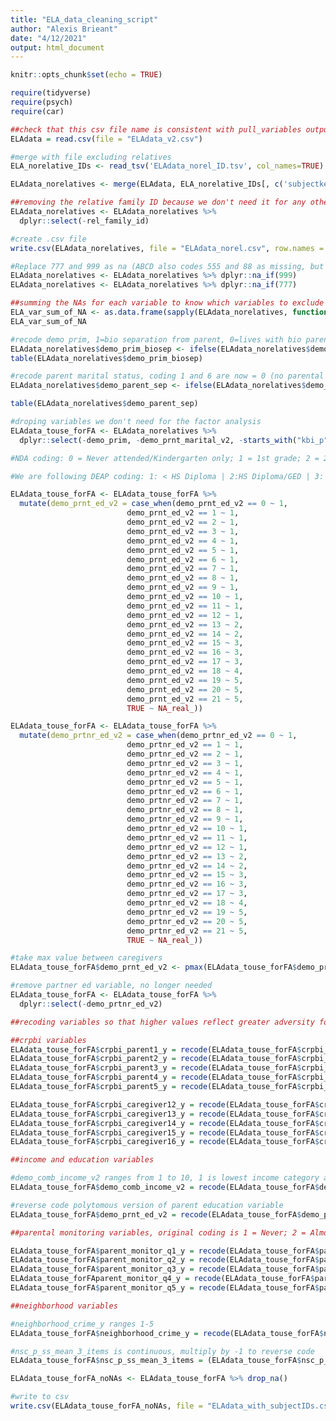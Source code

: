 ```yaml
---
title: "ELA_data_cleaning_script"
author: "Alexis Brieant"
date: "4/12/2021"
output: html_document
---
```


```r
knitr::opts_chunk$set(echo = TRUE)

require(tidyverse)
require(psych)
require(car)

```

```r
##check that this csv file name is consistent with pull_variables output
ELAdata = read.csv(file = "ELAdata_v2.csv")

```


```r
#merge with file excluding relatives
ELA_norelative_IDs <- read_tsv('ELAdata_norel_ID.tsv', col_names=TRUE)

ELAdata_norelatives <- merge(ELAdata, ELA_norelative_IDs[, c('subjectkey')], by = "subjectkey")

##removing the relative family ID because we don't need it for any other part of the script
ELAdata_norelatives <- ELAdata_norelatives %>%
  dplyr::select(-rel_family_id)

#create .csv file
write.csv(ELAdata_norelatives, file = "ELAdata_norel.csv", row.names = FALSE)

```

```r
#Replace 777 and 999 as na (ABCD also codes 555 and 88 as missing, but none of our variables have these values)
ELAdata_norelatives <- ELAdata_norelatives %>% dplyr::na_if(999)
ELAdata_norelatives <- ELAdata_norelatives %>% dplyr::na_if(777)

##summing the NAs for each variable to know which variables to exclude (variables excluded if #NAs > 50%)
ELA_var_sum_of_NA <- as.data.frame(sapply(ELAdata_norelatives, function(x) sum(is.na(x))))
ELA_var_sum_of_NA
```

```r
#recode demo prim, 1=bio separation from parent, 0=lives with bio parents
ELAdata_norelatives$demo_prim_biosep <- ifelse(ELAdata_norelatives$demo_prim >= 3,1,0)
table(ELAdata_norelatives$demo_prim_biosep)

#recode parent marital status, coding 1 and 6 are now = 0 (no parental separation) otherwise 1 (parental separation)s
ELAdata_norelatives$demo_parent_sep <- ifelse(ELAdata_norelatives$demo_prnt_marital_v2 == 1 | ELAdata_norelatives$demo_prnt_marital_v2 == 6, 0, 1)

table(ELAdata_norelatives$demo_parent_sep)

#droping variables we don't need for the factor analysis
ELAdata_touse_forFA <- ELAdata_norelatives %>%
  dplyr::select(-demo_prim, -demo_prnt_marital_v2, -starts_with("kbi_p"), -starts_with("live"))
```

```r
#NDA coding: 0 = Never attended/Kindergarten only; 1 = 1st grade; 2 = 2nd grade; 3 = 3rd grade; 4 = 4th grade; 5 = 5th grade; 6 = 6th grade; 7 = 7th grade; 8 = 8th grade; 9 = 9th grade; 10 = 10th grade; 11 = 11th grade; 12 = 12th grade; 13 = High school graduate; 14 = GED or equivalent; 15 = Some college; 16 = Associate degree: Occupational; 17 = Associate degree: Academic Program; 18 = Bachelor's degree (ex. BA); 19 = Master's degree (ex. MA); 20 = Professional School degree (ex. MD); 21 = Doctoral degree

#We are following DEAP coding: 1: < HS Diploma | 2:HS Diploma/GED | 3: some college | 4: Bachelor |5: Post Graduate Degree

ELAdata_touse_forFA <- ELAdata_touse_forFA %>%
  mutate(demo_prnt_ed_v2 = case_when(demo_prnt_ed_v2 == 0 ~ 1,
                          demo_prnt_ed_v2 == 1 ~ 1,
                          demo_prnt_ed_v2 == 2 ~ 1,
                          demo_prnt_ed_v2 == 3 ~ 1,
                          demo_prnt_ed_v2 == 4 ~ 1,
                          demo_prnt_ed_v2 == 5 ~ 1,
                          demo_prnt_ed_v2 == 6 ~ 1,
                          demo_prnt_ed_v2 == 7 ~ 1,
                          demo_prnt_ed_v2 == 8 ~ 1,
                          demo_prnt_ed_v2 == 9 ~ 1,
                          demo_prnt_ed_v2 == 10 ~ 1,
                          demo_prnt_ed_v2 == 11 ~ 1,
                          demo_prnt_ed_v2 == 12 ~ 1,
                          demo_prnt_ed_v2 == 13 ~ 2,
                          demo_prnt_ed_v2 == 14 ~ 2,
                          demo_prnt_ed_v2 == 15 ~ 3,
                          demo_prnt_ed_v2 == 16 ~ 3,
                          demo_prnt_ed_v2 == 17 ~ 3,
                          demo_prnt_ed_v2 == 18 ~ 4,
                          demo_prnt_ed_v2 == 19 ~ 5,
                          demo_prnt_ed_v2 == 20 ~ 5,
                          demo_prnt_ed_v2 == 21 ~ 5,
                          TRUE ~ NA_real_))

ELAdata_touse_forFA <- ELAdata_touse_forFA %>%
  mutate(demo_prtnr_ed_v2 = case_when(demo_prtnr_ed_v2 == 0 ~ 1,
                          demo_prtnr_ed_v2 == 1 ~ 1,
                          demo_prtnr_ed_v2 == 2 ~ 1,
                          demo_prtnr_ed_v2 == 3 ~ 1,
                          demo_prtnr_ed_v2 == 4 ~ 1,
                          demo_prtnr_ed_v2 == 5 ~ 1,
                          demo_prtnr_ed_v2 == 6 ~ 1,
                          demo_prtnr_ed_v2 == 7 ~ 1,
                          demo_prtnr_ed_v2 == 8 ~ 1,
                          demo_prtnr_ed_v2 == 9 ~ 1,
                          demo_prtnr_ed_v2 == 10 ~ 1,
                          demo_prtnr_ed_v2 == 11 ~ 1,
                          demo_prtnr_ed_v2 == 12 ~ 1,
                          demo_prtnr_ed_v2 == 13 ~ 2,
                          demo_prtnr_ed_v2 == 14 ~ 2,
                          demo_prtnr_ed_v2 == 15 ~ 3,
                          demo_prtnr_ed_v2 == 16 ~ 3,
                          demo_prtnr_ed_v2 == 17 ~ 3,
                          demo_prtnr_ed_v2 == 18 ~ 4,
                          demo_prtnr_ed_v2 == 19 ~ 5,
                          demo_prtnr_ed_v2 == 20 ~ 5,
                          demo_prtnr_ed_v2 == 21 ~ 5,
                          TRUE ~ NA_real_))

#take max value between caregivers
ELAdata_touse_forFA$demo_prnt_ed_v2 <- pmax(ELAdata_touse_forFA$demo_prnt_ed_v2, ELAdata_touse_forFA$demo_prtnr_ed_v2,na.rm = TRUE)

#remove partner ed variable, no longer needed
ELAdata_touse_forFA <- ELAdata_touse_forFA %>% 
  dplyr::select(-demo_prtnr_ed_v2)

```


```r
##recoding variables so that higher values reflect greater adversity for all variables

##crpbi variables
ELAdata_touse_forFA$crpbi_parent1_y = recode(ELAdata_touse_forFA$crpbi_parent1_y, "1=3; 2=2; 3=1")
ELAdata_touse_forFA$crpbi_parent2_y = recode(ELAdata_touse_forFA$crpbi_parent2_y, "1=3; 2=2; 3=1")
ELAdata_touse_forFA$crpbi_parent3_y = recode(ELAdata_touse_forFA$crpbi_parent3_y, "1=3; 2=2; 3=1")
ELAdata_touse_forFA$crpbi_parent4_y = recode(ELAdata_touse_forFA$crpbi_parent4_y, "1=3; 2=2; 3=1")
ELAdata_touse_forFA$crpbi_parent5_y = recode(ELAdata_touse_forFA$crpbi_parent5_y, "1=3; 2=2; 3=1")

ELAdata_touse_forFA$crpbi_caregiver12_y = recode(ELAdata_touse_forFA$crpbi_caregiver12_y, "1=3; 2=2; 3=1")
ELAdata_touse_forFA$crpbi_caregiver13_y = recode(ELAdata_touse_forFA$crpbi_caregiver13_y, "1=3; 2=2; 3=1")
ELAdata_touse_forFA$crpbi_caregiver14_y = recode(ELAdata_touse_forFA$crpbi_caregiver14_y, "1=3; 2=2; 3=1")
ELAdata_touse_forFA$crpbi_caregiver15_y = recode(ELAdata_touse_forFA$crpbi_caregiver15_y, "1=3; 2=2; 3=1")
ELAdata_touse_forFA$crpbi_caregiver16_y = recode(ELAdata_touse_forFA$crpbi_caregiver16_y, "1=3; 2=2; 3=1")

##income and education variables

#demo_comb_income_v2 ranges from 1 to 10, 1 is lowest income category and 10 is highest
ELAdata_touse_forFA$demo_comb_income_v2 = recode(ELAdata_touse_forFA$demo_comb_income_v2, "1=10; 2=9; 3=8; 4=7; 5=6; 6=5; 7=4; 8=3; 9=2; 10=1")

#reverse code polytomous version of parent education variable
ELAdata_touse_forFA$demo_prnt_ed_v2 = recode(ELAdata_touse_forFA$demo_prnt_ed_v2, "1=5; 2=4; 3=3; 4=2; 5=1")

##parental monitoring variables, original coding is 1 = Never; 2 = Almost Never; 3 = Sometimes; 4 = Often; 5 = Always or Almost Always (higher values = less adversity)

ELAdata_touse_forFA$parent_monitor_q1_y = recode(ELAdata_touse_forFA$parent_monitor_q1_y, "1=5; 2=4; 3=3; 4=2; 5=1")
ELAdata_touse_forFA$parent_monitor_q2_y = recode(ELAdata_touse_forFA$parent_monitor_q2_y, "1=5; 2=4; 3=3; 4=2; 5=1")
ELAdata_touse_forFA$parent_monitor_q3_y = recode(ELAdata_touse_forFA$parent_monitor_q3_y, "1=5; 2=4; 3=3; 4=2; 5=1")
ELAdata_touse_forFAparent_monitor_q4_y = recode(ELAdata_touse_forFA$parent_monitor_q4_y, "1=5; 2=4; 3=3; 4=2; 5=1")
ELAdata_touse_forFA$parent_monitor_q5_y = recode(ELAdata_touse_forFA$parent_monitor_q5_y, "1=5; 2=4; 3=3; 4=2; 5=1")

##neighborhood variables

#neighborhood_crime_y ranges 1-5
ELAdata_touse_forFA$neighborhood_crime_y = recode(ELAdata_touse_forFA$neighborhood_crime_y, "1=5; 2=4; 3=3; 4=2; 5=1")

#nsc_p_ss_mean_3_items is continuous, multiply by -1 to reverse code
ELAdata_touse_forFA$nsc_p_ss_mean_3_items = (ELAdata_touse_forFA$nsc_p_ss_mean_3_items) * -1

```

```r
ELAdata_touse_forFA_noNAs <- ELAdata_touse_forFA %>% drop_na()

#write to csv
write.csv(ELAdata_touse_forFA_noNAs, file = "ELAdata_with_subjectIDs.csv", row.names = FALSE)
```

